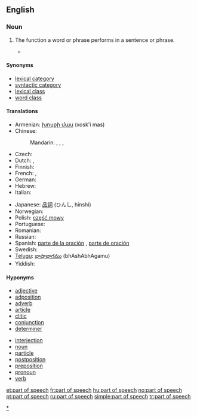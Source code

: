 ==English==
{{wikipedia}}

===Noun===
{{en-noun|sg=[[part]] [[of]] [[speech]]|pl=parts of speech}}

# {{grammar}} The function a word or phrase performs in a sentence or phrase.
#* {{quote-book|passage=One group of substantives, the gerunds (''scolding''), belongs to a form-class with infinitives and with other verb-forms, in serving as head for certain types of modifiers, such as a goal (''scolding the boys''). For this reason a system of '''parts of speech''' in a language like English cannot be set up in any fully satisfactory way: our list of '''parts of speech''' will depend upon which functions we take to be the most important.|title=Language|author=Leonard Bloomfield|year=1933|page=269}}

====Synonyms====
* [[lexical category]]
* [[syntactic category]]
* [[lexical class]]
* [[word class]]

====Translations====
{{trans-top|the function a word or phrase performs}}
* Armenian: [[խոսքի մաս]] (xosk'i mas)
* Chinese:
*: Mandarin: {{t|cmn|詞類|sc=Hani}}, {{t|cmn|词类|tr=cílèi|sc=Hani}}, {{t|cmn|詞性|sc=Hani}}, {{t|cmn|词性|tr=cíxìng|sc=Hani}}
* Czech: {{t+|cs|slovní druh|m}}
* Dutch: {{t-|nl|zinsdeel|n}}, {{t+|nl|woordsoort|f}}
* Finnish: {{t+|fi|sanaluokka}}
* French: {{t|fr|classe lexicale|f}}, {{t+|fr|partie du discours|f}}
* German: {{t+|de|Wortart|f}}
* Hebrew: {{t-|he|חלק דיבור|m|tr=kh&eacute;lek dib&uacute;r}}
* Italian: {{t+|it|parte del discorso|f}}
{{trans-mid}}
* Japanese: [[品詞]] (ひんし, hinshi)
* Norwegian: {{t+|no|ordklasse}}
* Polish: [[część mowy]] {{f}}
* Portuguese: {{t+|pt|classe gramatical|f}}
* Romanian: {{t-|ro|parte de vorbire|f}}
* Russian: {{t+|ru|часть речи|f}}
* Spanish: [[parte de la oración]] {{f}}, [[parte de oración]] {{f}}
* Swedish: {{t+|sv|ordklass|c}}
* [[Telugu]]: [[భాషాభాగము]] (bhAshAbhAgamu)
* Yiddish: {{t-|yi|ווערטערקלאַס|m|tr=verterklas|sc=yi-Hebr|xs=Yiddish}}
{{trans-bottom}}

====Hyponyms====
{{rel-top|parts of speech}}
* [[adjective]]
* [[adposition]]
* [[adverb]]
* [[article]]
* [[clitic]]
* [[conjunction]]
* [[determiner]]
{{rel-mid}}
* [[interjection]]
* [[noun]]
* [[particle]]
* [[postposition]]
* [[preposition]]
* [[pronoun]]
* [[verb]]
{{rel-bottom}}

[[Category:Parts of speech|*]]

[[et:part of speech]]
[[fr:part of speech]]
[[hu:part of speech]]
[[no:part of speech]]
[[pt:part of speech]]
[[ru:part of speech]]
[[simple:part of speech]]
[[tr:part of speech]]